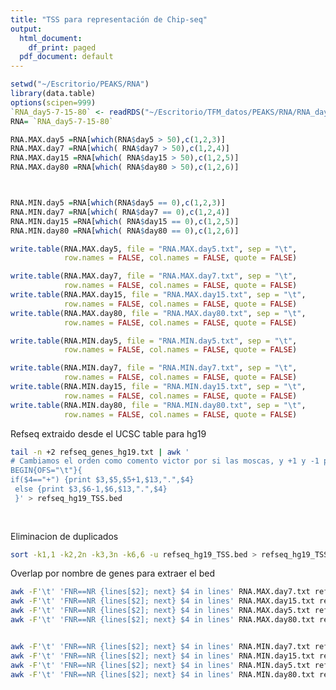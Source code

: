 ```yaml
---
title: "TSS para representación de Chip-seq"
output:
  html_document:
    df_print: paged
  pdf_document: default
---
```



```r
setwd("~/Escritorio/PEAKS/RNA")
library(data.table)
options(scipen=999)
`RNA_day5-7-15-80` <- readRDS("~/Escritorio/TFM_datos/PEAKS/RNA/RNA_day5-7-15-80.rds")
RNA= `RNA_day5-7-15-80`

RNA.MAX.day5 =RNA[which(RNA$day5 > 50),c(1,2,3)]
RNA.MAX.day7 =RNA[which( RNA$day7 > 50),c(1,2,4)]
RNA.MAX.day15 =RNA[which( RNA$day15 > 50),c(1,2,5)]
RNA.MAX.day80 =RNA[which( RNA$day80 > 50),c(1,2,6)]



RNA.MIN.day5 =RNA[which(RNA$day5 == 0),c(1,2,3)]
RNA.MIN.day7 =RNA[which( RNA$day7 == 0),c(1,2,4)]
RNA.MIN.day15 =RNA[which( RNA$day15 == 0),c(1,2,5)]
RNA.MIN.day80 =RNA[which( RNA$day80 == 0),c(1,2,6)]

write.table(RNA.MAX.day5, file = "RNA.MAX.day5.txt", sep = "\t",
            row.names = FALSE, col.names = FALSE, quote = FALSE)

write.table(RNA.MAX.day7, file = "RNA.MAX.day7.txt", sep = "\t",
            row.names = FALSE, col.names = FALSE, quote = FALSE)
write.table(RNA.MAX.day15, file = "RNA.MAX.day15.txt", sep = "\t",
            row.names = FALSE, col.names = FALSE, quote = FALSE)
write.table(RNA.MAX.day80, file = "RNA.MAX.day80.txt", sep = "\t",
            row.names = FALSE, col.names = FALSE, quote = FALSE)

write.table(RNA.MIN.day5, file = "RNA.MIN.day5.txt", sep = "\t",
            row.names = FALSE, col.names = FALSE, quote = FALSE)

write.table(RNA.MIN.day7, file = "RNA.MIN.day7.txt", sep = "\t",
            row.names = FALSE, col.names = FALSE, quote = FALSE)
write.table(RNA.MIN.day15, file = "RNA.MIN.day15.txt", sep = "\t",
            row.names = FALSE, col.names = FALSE, quote = FALSE)
write.table(RNA.MIN.day80, file = "RNA.MIN.day80.txt", sep = "\t",
            row.names = FALSE, col.names = FALSE, quote = FALSE)
```

Refseq extraido desde el UCSC table para hg19

```bash
tail -n +2 refseq_genes_hg19.txt | awk '
# Cambiamos el orden como comento victor por si las moscas, y +1 y -1 para ajustar coordenadas
BEGIN{OFS="\t"}{
if($4=="+") {print $3,$5,$5+1,$13,".",$4}
 else {print $3,$6-1,$6,$13,".",$4}
 }' > refseq_hg19_TSS.bed
 
 
```


Eliminacion de duplicados

```bash
sort -k1,1 -k2,2n -k3,3n -k6,6 -u refseq_hg19_TSS.bed > refseq_hg19_TSS_unique.bed
```

Overlap por nombre de genes para extraer el bed

```bash
awk -F'\t' 'FNR==NR {lines[$2]; next} $4 in lines' RNA.MAX.day7.txt refseq_hg19_TSS_unique.bed > TSS_day7.bed
awk -F'\t' 'FNR==NR {lines[$2]; next} $4 in lines' RNA.MAX.day15.txt refseq_hg19_TSS_unique.bed > TSS_day15.bed
awk -F'\t' 'FNR==NR {lines[$2]; next} $4 in lines' RNA.MAX.day5.txt refseq_hg19_TSS_unique.bed > TSS_day5.bed
awk -F'\t' 'FNR==NR {lines[$2]; next} $4 in lines' RNA.MAX.day80.txt refseq_hg19_TSS_unique.bed > TSS_day80.bed


awk -F'\t' 'FNR==NR {lines[$2]; next} $4 in lines' RNA.MIN.day7.txt refseq_hg19_TSS_unique.bed > TSS_day7_0.bed
awk -F'\t' 'FNR==NR {lines[$2]; next} $4 in lines' RNA.MIN.day15.txt refseq_hg19_TSS_unique.bed > TSS_day15_0.bed
awk -F'\t' 'FNR==NR {lines[$2]; next} $4 in lines' RNA.MIN.day5.txt refseq_hg19_TSS_unique.bed > TSS_day5_0.bed
awk -F'\t' 'FNR==NR {lines[$2]; next} $4 in lines' RNA.MIN.day80.txt refseq_hg19_TSS_unique.bed > TSS_day80_0.bed

```

#################
